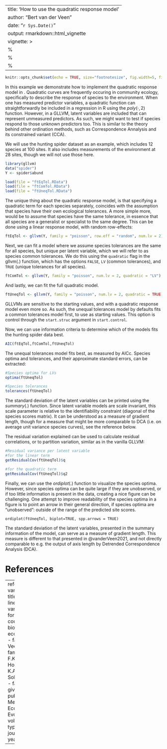 --
title: 'How to use the quadratic response model'
author: "Bert van der Veen"
date: "`r Sys.Date()`"
output:  rmarkdown::html_vignette
vignette: >
  %\VignetteIndexEntry{How to use the quadratic response model}
  %\VignetteEngine{knitr::rmarkdown}
  %\VignetteEncoding{UTF-8}
---

```r
knitr::opts_chunk$set(echo = TRUE, size="footnotesize", fig.width=5, fig.height=5, fig.align="center",dev="png", code.frame = TRUE, warning = FALSE, fig.pos='H')
```

In this example we demonstrate how to implement the quadratic response model in \texttt{gllvm}. Quadratic curves are frequently occuring in community ecology, specifically to describe the response of species to the environment. When one has measured predictor variables, a quadratic function can straightforwardly be included in a regression in R using the $poly(\cdot,2)$ function. However, in a GLLVM, latent variables are included that can represent unmeasured predictors. As such, we might want to test if species respond to those unknown predictors too. This is similar to the theory behind other ordination methods, such as Correspondence Annalysis and its constrained variant (CCA).

We will use the hunting spider dataset as an example, which includes 12 species at 100 sites. It also includes measurements of the environment at 28 sites, though we will not use those here.

```r
library(gllvm)
data("spider")
Y <- spider$abund
```

```r
load(file = "ftEqTol.RData")
load(file = "ftComTol.RData")
load(file = "ftUneqTol.RData")
```

The unique thing about the quadratic response model, is that specifying a quadratic term for each species separately, coincides with the assumption that species have their own ecological tolerances. A more simple more, would be to assume that species have the same tolerance, in essence that all species are a generalist or specialist to the same degree. This can be done using a linear response model, with random row-effects:


```r
ftEqTol <- gllvm(Y, family = "poisson", row.eff = "random", num.lv = 2)
```

Next, we can fit a model where we assume species tolerances are the same for all species, but unique per latent variable, which we will refer to as species common tolerances. We do this using the `quadratic` flag in the $\text{gllvm}(.)$ function, which has the options `FALSE`, `LV` (common tolerances), and `TRUE` (unique tolerances for all species).

```r
ftComTol <- gllvm(Y, family = "poisson", num.lv = 2, quadratic = "LV")
```

And lastly, we can fit the full quadratic model.

```r
ftUneqTol <- gllvm(Y, family = "poisson", num.lv = 2, quadratic = TRUE)
```

GLLVMs are sensitive to the starting values, and with a quadratic response model even more so. As such, the unequal tolerances model by defaults fits a common tolerances model first, to use as starting values. This option is control through the `start.struc` argument in `start.control`.

Now, we can use information criteria to determine which of the models fits the hunting spider data best.

```r
AIC(ftEqTol,ftComTol,ftUneqTol)
```
The unequal tolerances model fits best, as measured by AICc. Species optima and tolerances, and their approximate standard errors, can be extracted:

```r
#Species optima for LVs
optima(ftUneqTol)

#Species tolerances
tolerances(ftUneqTol)
```

The standard deviation of the latent variables can be printed using the $summary(.)$ function. Since latent variable models are scale invariant, this scale parameter is relative to the identifiability constraint (diagonal of the species scores matrix). It can be understood as a measure of gradient length, though for a measure that might be more comparable to DCA (i.e. on average unit variance species curves), see the reference below.

The residual variation explained can be used to calculate residual correlations, or to partition variation, similar as in the vanilla GLLVM:
```r
#Residual variance per latent variable
#for the linear term
getResidualCov(ftUneqTol)$q

#for the quadratic term
getResidualCov(ftUneqTol)$q2
```

Finally, we can use the $ordiplot(.)$ function to visualize the species optima. However, since species optima can be quite large if they are unobserved, or if too little information is present in the data, creating a nice figure can be challenging. One attempt to improve readability of the species optima in a figure is to point an arrow in their general direction, if species optima are "unobserved": outside of the range of the predicted site scores.

```
ordiplot(ftUneqTol, biplot=TRUE, spp.arrows = TRUE)
```

The standard deviation of the latent variables, presented in the summary information of the model, can serve as a measure of gradient length. This measure is different to that presented in @vanderVeen2021, and not directly comparable to e.g. the output of axis length by Detrended Correspondence Analysis (DCA).

# References

---
references:
- id: vanderVeen2021
  title: Generalized linear latent variable models for multivariate count and biomass data in ecology.
  author: 
  - family: van der Veen
    given: B.
  - family: Hui
    given: F.K.C.
  - family: Hovstad
    given: K.A.
  - family: Solbu
    given: E.B.
  - family: O'Hara
    given: R.B.
  publisher: Methods in Ecology and Evolution
  volume: 
  page: 
  type: article-journal
  issued:
    year: 2021

---